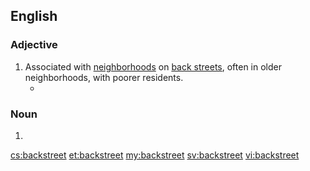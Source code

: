 ==English==

===Adjective===
{{en-adj}}

# Associated with [[neighborhood]]s on [[back street]]s, often in older neighborhoods, with poorer residents.
#* {{quote-song
|year=1983
|title={{w|Uptown Girl}}
|composer={{w|Billy Joel}}
|passage=She's been living in her uptown world / I bet she's never had a '''backstreet''' guy / I bet her momma never told her why
}}

===Noun===
{{en-noun}}

# {{alternative spelling of|back street|lang=en}}

[[cs:backstreet]]
[[et:backstreet]]
[[my:backstreet]]
[[sv:backstreet]]
[[vi:backstreet]]